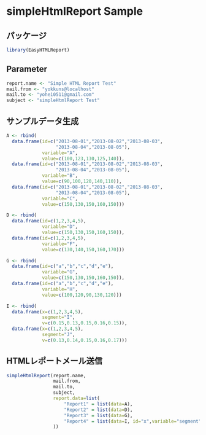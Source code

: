 simpleHtmlReport Sample
========================================================

## パッケージ
```r
library(EasyHTMLReport)
```

## Parameter
```r
report.name <- "Simple HTML Report Test"
mail.from <- "yokkuns@localhost"
mail.to <- "yohei0511@gmail.com"
subject <- "simpleHtmlReport Test"
```

## サンプルデータ生成
```r
A <- rbind(
  data.frame(id=c("2013-08-01","2013-08-02","2013-08-03",
                  "2013-08-04","2013-08-05"),
             variable="A",
             value=c(100,123,130,125,140)),
  data.frame(id=c("2013-08-01","2013-08-02","2013-08-03",
                  "2013-08-04","2013-08-05"),
             variable="B",
             value=c(90,100,120,140,110)),
  data.frame(id=c("2013-08-01","2013-08-02","2013-08-03",
                  "2013-08-04","2013-08-05"),
             variable="C",
             value=c(150,130,150,160,150)))

D <- rbind(
  data.frame(id=c(1,2,3,4,5),
             variable="D",
             value=c(150,130,150,160,150)),
  data.frame(id=c(1,2,3,4,5),
             variable="F",
             value=c(130,140,150,160,170)))

G <- rbind(
  data.frame(id=c("a","b","c","d","e"),
             variable="G",
             value=c(150,130,150,160,150)),
  data.frame(id=c("a","b","c","d","e"),
             variable="H",
             value=c(100,120,90,130,120)))

I <- rbind(
  data.frame(x=c(1,2,3,4,5),
             segment="I",
             v=c(0.15,0.13,0.15,0.16,0.15)),
  data.frame(x=c(1,2,3,4,5),
             segment="J",
             v=c(0.13,0.14,0.15,0.16,0.17)))
```


## HTMLレポートメール送信
```r
simpleHtmlReport(report.name,
                 mail.from,
                 mail.to,
                 subject,
                 report.data=list(
                     "Report1" = list(data=A),
                     "Report2" = list(data=D),
                     "Report3" = list(data=G),
                     "Report4" = list(data=I, id="x",variable="segment",value="v")
                 ))
```
